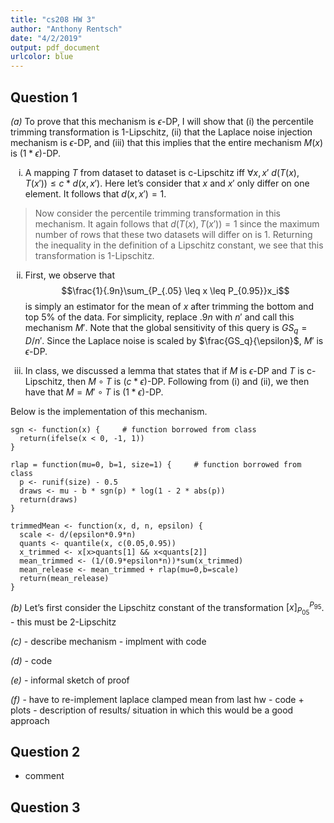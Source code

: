 ```yaml
---
title: "cs208 HW 3"
author: "Anthony Rentsch"
date: "4/2/2019"
output: pdf_document
urlcolor: blue
---
```



## Question 1

*(a)* To prove that this mechanism is $\epsilon$-DP, I will show that (i) the percentile trimming transformation is 1-Lipschitz, (ii) that the Laplace noise injection mechanism is $\epsilon$-DP, and (iii) that this implies that the entire mechanism $M(x)$ is $(1*\epsilon)$-DP.

(i) A mapping $T$ from dataset to dataset is c-Lipschitz iff $\forall x, x'$ $d(T(x),T(x')) \leq c*d(x,x')$. Here let's consider that $x$ and $x'$ only differ on one element. It follows that $d(x,x')=1$.

> Now consider the percentile trimming transformation in this mechanism. It again follows that $d(T(x),T(x'))=1$ since the maximum number of rows that these two datasets will differ on is 1. Returning the inequality in the definition of a Lipschitz constant, we see that this transformation is 1-Lipschitz.

(ii) First, we observe that $$\frac{1}{.9n}\sum_{P_{.05} \leq x \leq P_{0.95}}x_i$$ is simply an estimator for the mean of $x$ after trimming the bottom and top 5% of the data. For simplicity, replace $.9n$ with $n'$ and call this mechanism $M'$. Note that the global sensitivity of this query is $GS_q=D/n'$. Since the Laplace noise is scaled by $\frac{GS_q}{\epsilon}$, $M'$ is $\epsilon$-DP. 

(iii) In class, we discussed a lemma that states that if $M$ is $\epsilon$-DP and $T$ is c-Lipschitz, then $M \circ T$ is $(c*\epsilon)$-DP. Following from (i) and (ii), we then have that $M=M' \circ T$ is $(1*\epsilon)$-DP.

Below is the implementation of this mechanism.

```
sgn <- function(x) {     # function borrowed from class
  return(ifelse(x < 0, -1, 1))
}

rlap = function(mu=0, b=1, size=1) {     # function borrowed from class
  p <- runif(size) - 0.5
  draws <- mu - b * sgn(p) * log(1 - 2 * abs(p))
  return(draws)
}

trimmedMean <- function(x, d, n, epsilon) {
  scale <- d/(epsilon*0.9*n)
  quants <- quantile(x, c(0.05,0.95))
  x_trimmed <- x[x>quants[1] && x<quants[2]]
  mean_trimmed <- (1/(0.9*epsilon*n))*sum(x_trimmed)
  mean_release <- mean_trimmed + rlap(mu=0,b=scale)
  return(mean_release)
}
```

*(b)* Let's first consider the Lipschitz constant of the transformation $[x]_{P_{05}}^{P_{95}}$.
- this must be 2-Lipschitz

*(c)* - describe mechanism
- implment with code

*(d)* - code

*(e)* - informal sketch of proof

*(f)* - have to re-implement laplace clamped mean from last hw
 - code + plots
 - description of results/ situation in which this would be a good approach

## Question 2

- comment

\begin{center}
\includegraphics[width=5in]{~/Desktop/Harvard/S19/cs208/cs208_AnthonyRentsch/hw3/plots/q2_plot.pdf}
\end{center}


## Question 3
